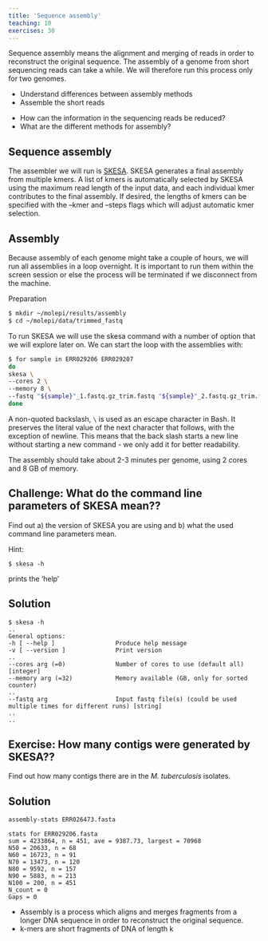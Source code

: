 ```yaml
---
title: 'Sequence assembly'
teaching: 10
exercises: 30
---
```


Sequence assembly means the alignment and merging of reads in order to reconstruct the original sequence. The assembly of a genome from short sequencing reads can take a while. We will therefore run this process only for two genomes.

::::::::::::::::::::::::::::::::::::::: objectives

- Understand differences between assembly methods
- Assemble the short reads

::::::::::::::::::::::::::::::::::::::::::::::::::

:::::::::::::::::::::::::::::::::::::::: questions

- How can the information in the sequencing reads be reduced?
- What are the different methods for assembly?

::::::::::::::::::::::::::::::::::::::::::::::::::


## Sequence assembly

The assembler we will run is [SKESA](https://github.com/ncbi/SKESA). SKESA generates a final assembly from multiple kmers. A list of kmers is automatically selected by SKESA using the maximum read length of the input data, and each individual kmer contributes to the final assembly. If desired, the lengths of kmers can be specified with the --kmer and --steps flags which will adjust automatic kmer selection.

## Assembly

Because assembly of each genome might take a couple of hours, we will run all assemblies in a loop overnight. It is important to run them within the screen session or else the process will be terminated if we disconnect from the machine.

Preparation

```bash
$ mkdir ~/molepi/results/assembly
$ cd ~/molepi/data/trimmed_fastq
```

To run SKESA we will use the skesa command with a number of option that we will explore later on. We can start the loop with the assemblies with: 

```bash
$ for sample in ERR029206 ERR029207
do
skesa \
--cores 2 \
--memory 8 \
--fastq "${sample}"_1.fastq.gz_trim.fastq "${sample}"_2.fastq.gz_trim.fastq 1> ../../results/assembly/"${sample}".fasta
done
```

A non-quoted backslash, `\` is used as an escape character in Bash. It preserves the literal value of the next character that follows, with the exception of newline. This means that the back slash starts a new line without starting a new command - we only add it for better readability.

The assembly should take about 2-3 minutes per genome, using 2 cores and 8 GB of memory. 

:::::::::::::::::::::::::::::::::::::::  challenge

## Challenge: What do the command line parameters of SKESA mean??

Find out a) the version of SKESA you are using and b) what the used command line parameters mean.

Hint:

```
$ skesa -h
```

prints the 'help'

:::::::::::::::  solution

## Solution

```output
$ skesa -h
..
General options:
-h [ --help ]                 Produce help message
-v [ --version ]              Print version
..
--cores arg (=0)              Number of cores to use (default all) [integer]
--memory arg (=32)            Memory available (GB, only for sorted counter)
..  
--fastq arg                   Input fastq file(s) (could be used multiple times for different runs) [string]
..
..
```

:::::::::::::::::::::::::

::::::::::::::::::::::::::::::::::::::::::::::::::

:::::::::::::::::::::::::::::::::::::::  challenge

## Exercise: How many contigs were generated by SKESA??

Find out how many contigs there are in the *M. tuberculosis* isolates. 

:::::::::::::::  solution

## Solution

```bash
assembly-stats ERR026473.fasta
```

```output
stats for ERR029206.fasta
sum = 4233864, n = 451, ave = 9387.73, largest = 70968
N50 = 20633, n = 68
N60 = 16723, n = 91
N70 = 13473, n = 120
N80 = 9592, n = 157
N90 = 5883, n = 213
N100 = 200, n = 451
N_count = 0
Gaps = 0
```

:::::::::::::::::::::::::

::::::::::::::::::::::::::::::::::::::::::::::::::



:::::::::::::::::::::::::::::::::::::::: keypoints

- Assembly is a process which aligns and merges fragments from a longer DNA sequence in order to reconstruct the original sequence.
- k-mers are short fragments of DNA of length k

::::::::::::::::::::::::::::::::::::::::::::::::::

